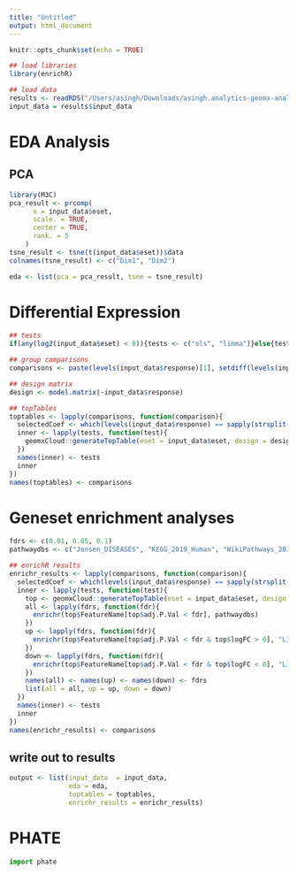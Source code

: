 ```yaml
---
title: "Untitled"
output: html_document
---
```


```r
knitr::opts_chunk$set(echo = TRUE)

## load libraries
library(enrichR)

## load data
results <- readRDS("/Users/asingh/Downloads/asingh.analytics-geomx-analysis.rds-output.rds")
input_data = results$input_data
```

# EDA Analysis

## PCA

```r
library(M3C)
pca_result <- prcomp(
      x = input_data$eset,
      scale. = TRUE,
      center = TRUE,
      rank. = 5
    )
tsne_result <- tsne(t(input_data$eset))$data
colnames(tsne_result) <- c("Dim1", "Dim2")

eda <- list(pca = pca_result, tsne = tsne_result)

```

# Differential Expression

```r
## tests
if(any(log2(input_data$eset) < 0)){tests <- c("ols", "limma")}else{tests <- c("ols", "limma", "vlimma")}

## group comparisons
comparisons <- paste(levels(input_data$response)[1], setdiff(levels(input_data$response), levels(input_data$response)[1]), sep = " vs. ")

## design matrix
design <- model.matrix(~input_data$response)

## topTables
toptables <- lapply(comparisons, function(comparison){
  selectedCoef <- which(levels(input_data$response) == sapply(strsplit(comparison, " vs. "), function(i){ i[[2]]}))
  inner <- lapply(tests, function(test){
    geomxCloud::generateTopTable(eset = input_data$eset, design = design, coefNumber = selectedCoef, test = test)
  })
  names(inner) <- tests
  inner
})
names(toptables) <- comparisons

```

# Geneset enrichment analyses

```r
fdrs <- c(0.01, 0.05, 0.1)
pathwaydbs <- c("Jensen_DISEASES", "KEGG_2019_Human", "WikiPathways_2019_Human")

## enrichR results
enrichr_results <- lapply(comparisons, function(comparison){
  selectedCoef <- which(levels(input_data$response) == sapply(strsplit(comparison, " vs. "), function(i){ i[[2]]}))
  inner <- lapply(tests, function(test){
    top <- geomxCloud::generateTopTable(eset = input_data$eset, design = design, coefNumber = selectedCoef, test = test)
    all <- lapply(fdrs, function(fdr){
      enrichr(top$FeatureName[top$adj.P.Val < fdr], pathwaydbs)
    })
    up <- lapply(fdrs, function(fdr){
      enrichr(top$FeatureName[top$adj.P.Val < fdr & top$logFC > 0], "LINCS_L1000_Chem_Pert_down")
    })
    down <- lapply(fdrs, function(fdr){
      enrichr(top$FeatureName[top$adj.P.Val < fdr & top$logFC < 0], "LINCS_L1000_Chem_Pert_up")
    })
    names(all) <- names(up) <- names(down) <- fdrs
    list(all = all, up = up, down = down)
  })
  names(inner) <- tests
  inner
})
names(enrichr_results) <- comparisons

```

## write out to results

```r
output <- list(input_data  = input_data,
               eda = eda,
               toptables = toptables,
               enrichr_results = enrichr_results)


```

# PHATE

```python
import phate
```

